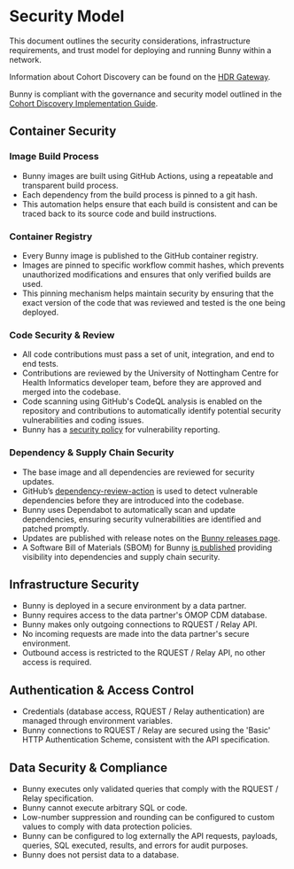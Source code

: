 
# Security Model

This document outlines the security considerations, infrastructure requirements, and trust model for deploying and running Bunny within a network. 

Information about Cohort Discovery can be found on the [HDR Gateway](https://healthdatagateway.org/en/about/cohort-discovery).

Bunny is compliant with the governance and security model outlined in the [Cohort Discovery Implementation Guide](https://healthdatagateway.org/en/data-custodian/support/cohort-discovery). 

## Container Security

### Image Build Process
- Bunny images are built using GitHub Actions, using a repeatable and transparent build process. 
- Each dependency from the build process is pinned to a git hash.
- This automation helps ensure that each build is consistent and can be traced back to its source code and build instructions.

### Container Registry
- Every Bunny image is published to the GitHub container registry. 
- Images are pinned to specific workflow commit hashes, which prevents unauthorized modifications and ensures that only verified builds are used. 
- This pinning mechanism helps maintain security by ensuring that the exact version of the code that was reviewed and tested is the one being deployed.

### Code Security & Review
- All code contributions must pass a set of unit, integration, and end to end tests. 
- Contributions are reviewed by the University of Nottingham Centre for Health Informatics developer team, before they are approved and merged into the codebase.
- Code scanning using GitHub's CodeQL analysis is enabled on the repository and contributions to automatically identify potential security vulnerabilities and coding issues.
- Bunny has a [security policy](https://github.com/Health-Informatics-UoN/hutch-bunny/security) for vulnerability reporting.

### Dependency & Supply Chain Security
- The base image and all dependencies are reviewed for security updates.
- GitHub’s [dependency-review-action](https://github.com/actions/dependency-review-action) is used to detect vulnerable dependencies before they are introduced into the codebase.
- Bunny uses Dependabot to automatically scan and update dependencies, ensuring security vulnerabilities are identified and patched promptly.
- Updates are published with release notes on the [Bunny releases page](https://github.com/Health-Informatics-UoN/hutch-bunny/releases). 
- A Software Bill of Materials (SBOM) for Bunny [is published](https://github.com/Health-Informatics-UoN/hutch-bunny/network/dependencies) providing visibility into dependencies and supply chain security.

## Infrastructure Security

- Bunny is deployed in a secure environment by a data partner. 
- Bunny requires access to the data partner's OMOP CDM database.
- Bunny makes only outgoing connections to RQUEST / Relay API.
- No incoming requests are made into the data partner's secure environment.
- Outbound access is restricted to the RQUEST / Relay API, no other access is required.

## Authentication & Access Control
- Credentials (database access, RQUEST / Relay authentication) are managed through environment variables.
- Bunny connections to RQUEST / Relay are secured using the 'Basic' HTTP Authentication Scheme, consistent with the API specification.

## Data Security & Compliance
- Bunny executes only validated queries that comply with the RQUEST / Relay specification.
- Bunny cannot execute arbitrary SQL or code.
- Low-number suppression and rounding can be configured to custom values to comply with data protection policies.
- Bunny can be configured to log externally the API requests, payloads, queries, SQL executed, results, and errors for audit purposes.
- Bunny does not persist data to a database.
